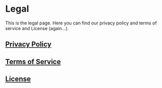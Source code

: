 # Legal

This is the legal page. Here you can find our privacy policy and terms of service and License (again...).

## [Privacy Policy](/legal/privacy-policy)

## [Terms of Service](/legal/terms-of-service)

## [License](/docs/license)